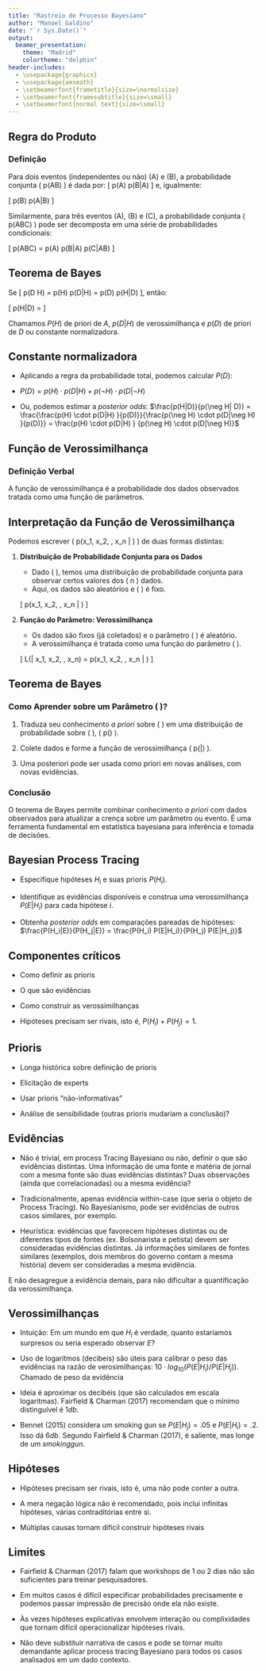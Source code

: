 ```yaml
---
title: "Rastreio de Processo Bayesiano"
author: "Manoel Galdino"
date: "`r Sys.Date()`"
output: 
  beamer_presentation:
    theme: "Madrid"
    colortheme: "dolphin"
header-includes:
  - \usepackage{graphicx}
  - \usepackage{amsmath}
  - \setbeamerfont{frametitle}{size=\normalsize}
  - \setbeamerfont{framesubtitle}{size=\small}
  - \setbeamerfont{normal text}{size=\small}
---
```


## Regra do Produto

### Definição

Para dois eventos (independentes ou não) \(A\) e \(B\), a probabilidade conjunta \( p(AB) \) é dada por: 
\[ p(A) \cdot p(B|A) \] e, igualmente:

\[ p(B) \cdot p(A|B) \]

Similarmente, para três eventos \(A\), \(B\) e \(C\), a probabilidade conjunta \( p(ABC) \) pode ser decomposta em uma série de probabilidades condicionais:

\[ p(ABC) = p(A) \cdot p(B|A) \cdot p(C|AB) \]

## Teorema de Bayes

Se \[ p(D H) = p(H) \cdot p(D|H) =  p(D) \cdot p(H|D) \], então:

\[ p(H|D) = \frac{p(H) \cdot p(D|H) }{p(D)} \]

Chamamos $P(H)$ de priori de $A$, $p(D|H)$ de verossimilhança e $p(D)$ de priori de $D$ ou constante normalizadora.

## Constante normalizadora

- Aplicando a regra da probabilidade total, podemos calcular $P(D)$:

- $P(D) = p(H) \cdot p(D|H)  + p(\neg H) \cdot p(D|\neg H)$

- Ou, podemos estimar a *posterior odds*: $\frac{p(H|D)}{p(\neg H| D)} = \frac{\frac{p(H) \cdot p(D|H) }{p(D)}}{\frac{p(\neg H) \cdot p(D|\neg H) }{p(D)}} = \frac{p(H) \cdot p(D|H) } {p(\neg H) \cdot p(D|\neg H)}$


## Função de Verossimilhança

### Definição Verbal

A função de verossimilhança é a probabilidade dos dados observados tratada como uma função de parâmetros.

## Interpretação da Função de Verossimilhança

Podemos escrever \( p(x_1, x_2, \ldots, x_n | \theta) \) de duas formas distintas:

1. **Distribuição de Probabilidade Conjunta para os Dados**

   - Dado \( \theta \), temos uma distribuição de probabilidade conjunta para observar certos valores dos \( n \) dados.
   - Aqui, os dados são aleatórios e \( \theta \) é fixo.
   
   \[ p(x_1, x_2, \ldots, x_n | \theta) \]

2. **Função do Parâmetro: Verossimilhança**

   - Os dados são fixos (já coletados) e o parâmetro \( \theta \) é aleatório.
   - A verossimilhança é tratada como uma função do parâmetro \( \theta \).
   
   \[ L(\theta | x_1, x_2, \ldots, x_n) = p(x_1, x_2, \ldots, x_n | \theta) \]

## Teorema de Bayes

### Como Aprender sobre um Parâmetro \( \theta \)?

1. Traduza seu conhecimento *a priori* sobre \( \theta \) em uma distribuição de probabilidade sobre \( \theta \), \( p(\theta) \).

2. Colete dados e forme a função de verossimilhança \( p(\text{dados}|\theta) \).

3. Uma posteriori pode ser usada como priori em novas análises, com novas evidências.

### Conclusão

O teorema de Bayes permite combinar conhecimento *a priori* com dados observados para atualizar a crença sobre um parâmetro ou evento. É uma ferramenta fundamental em estatística bayesiana para inferência e tomada de decisões.

## Bayesian Process Tracing

- Especifique hipóteses $H_i$ e suas prioris $P(H_i)$.

- Identifique as evidências disponíveis e construa uma verossimilhança $P(E|H_i)$ para cada hipótese $i$.

- Obtenha *posterior odds* em comparações pareadas de hipóteses:
$\frac{P(H_i|E)}{P(H_j|E)} = \frac{P(H_i) P(E|H_i)}{P(H_j) P(E|H_j)}$

## Componentes críticos

- Como definir as prioris

- O que são evidências

- Como construir as verossimilhanças

- Hipóteses precisam ser rivais, isto é, $P(H_i) + P(H_j) = 1$.


## Prioris

- Longa histórica sobre definição de prioris

- Elicitação de experts

- Usar prioris "não-informativas"

- Análise de sensibilidade (outras prioris mudariam a conclusão)?


## Evidências

- Não é trivial, em process Tracing Bayesiano ou não, definir o que são evidências distintas. Uma informação de uma fonte e matéria de jornal com a mesma fonte são duas evidências distintas? Duas observações (ainda que correlacionadas) ou a mesma evidência?

- Tradicionalmente, apenas evidência within-case (que seria o objeto de Process Tracing). No Bayesianismo, pode ser evidências de outros casos similares, por exemplo.

- Heurística: evidências que favorecem hipóteses distintas ou de diferentes tipos de fontes (ex. Bolsonarista e petista) devem ser consideradas evidências distintas. Já informações similares de fontes similares (exemplos, dois membros do governo contam a mesma história) devem ser consideradas a mesma evidência.

E não desagregue a evidência demais, para não dificultar a quantificação da verossimilhança.

## Verossimilhanças

- Intuição: Em um mundo em que $H_i$ é verdade, quanto estaríamos surpresos ou seria esperado observar $E$?

- Uso de logaritmos (decibeis) são úteis para calibrar o peso das evidências na razão de verosimilhanças: $10 \cdot log_{10}(P(E|H_i)/P(E|H_j))$. Chamado de peso da evidência

- Ideia é aproximar os decibéis (que são calculados em escala logaritmas). Fairfield & Charman (2017) recomendam que o mínimo distinguível é $1db$.

- Bennet (2015) considera um smoking gun se $P(E|H_j) = .05$ e $P(E|H_i) = .2$. Isso dá $6db$. Segundo  Fairfield & Charman (2017), é saliente, mas longe de um $smoking gun$.

## Hipóteses

- Hipóteses precisam ser rivais, isto é, uma não pode conter a outra.

- A mera negação lógica não é recomendado, pois inclui infinitas hipóteses, várias contraditórias entre si.

- Múltiplas causas tornam difícil construir hipóteses rivais

## Limites

- Fairfield & Charman (2017) falam que workshops de 1 ou 2 dias não são suficientes para treinar pesquisadores.

- Em muitos casos é difícil especificar probabilidades precisamente e podemos passar impressão de precisão onde ela não existe.

- Às vezes hipóteses explicativas envolvem interação ou complixidades que tornam difícil operacionalizar hipóteses rivais.

- Não deve substituir narrativa de casos e pode se tornar muito demandante aplicar process tracing Bayesiano para todos os casos analisados em um dado contexto.
